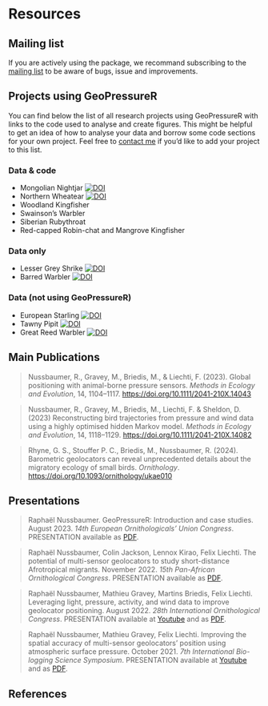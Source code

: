 # Resources

## Mailing list

If you are actively using the package, we recommand subscribing to the [mailing list](https://groups.google.com/g/geopressurer/) to be aware of bugs, issue and improvements. 

## Projects using GeoPressureR

You can find below the list of all research projects using GeoPressureR with links to the code used to analyse and create figures. This might be helpful to get an idea of how to analyse your data and borrow some code sections for your own project. Feel free to [contact me](mailto:rafnuss@gmail.com) if you'd like to add your project to this list.

### Data & code {.unnumbered}
- Mongolian Nightjar  [![DOI](https://zenodo.org/badge/DOI/10.5281/zenodo.6720386.svg)](https://doi.org/10.5281/zenodo.6720386) [<i class="bi bi-github"></i>](https://github.com/Rafnuss/MongolianNightjar) [<i class="bi bi-file-text"></i>](https://doi.org/10.1007/s10336-022-02000-4)
- Northern Wheatear [![DOI](https://zenodo.org/badge/DOI/10.5281/zenodo.7471405.svg)](https://doi.org/10.5281/zenodo.7471405) [<i class="bi bi-github"></i>](https://github.com/Rafnuss/Val-Piora-Wheatear)  [<i class="bi bi-file-text"></i>](https://doi.org/10.1186/s40462-023-00381-6)
- Woodland Kingfisher [<i class="bi bi-github"></i>](https://github.com/Rafnuss/WoodlandKingfisher)
- Swainson's Warbler [<i class="bi bi-github"></i>](https://github.com/grhyne/SWWA_Pressure) [<i class="bi bi-github"></i>](https://github.com/grhyne/Limnothlypis_Pressure_V3) [<i class="bi bi-file-text"></i>](https://doi.org/10.1093/ornithology/ukae010)
- Siberian Rubythroat  [<i class="bi bi-github"></i>](https://github.com/ksakuras/Siberian-rubythroat-China) [<i class="bi bi-file-text"></i>](https://doi.org/10.21203/rs.3.rs-3848680/v1) 
- Red-capped Robin-chat and Mangrove Kingfisher [<i class="bi bi-github"></i>](https://github.com/Rafnuss/MK-RCRC/) 

### Data only {.unnumbered}
- Lesser Grey Shrike [![DOI](https://zenodo.org/badge/DOI/10.5281/zenodo.7556866.svg)](https://doi.org/10.5281/zenodo.7556866) [<i class="bi bi-file-text"></i>](https://doi.org/10.1007/s10336-023-02102-7)
- Barred Warbler [![DOI](https://zenodo.org/badge/DOI/10.5281/zenodo.10209430.svg)](https://doi.org/10.5281/zenodo.10209430) [<i class="bi bi-file-text"></i>](https://doi.org/10.25225/jvb.23085)

### Data (not using GeoPressureR) {.unnumbered}
- European Starling [![DOI](https://zenodo.org/badge/DOI/10.5061/dryad.9s4mw6mmk.svg)](https://doi.org/10.5061/dryad.9s4mw6mmk) [<i class="bi bi-file-text"></i>](https://doi.org/10.1111/jav.03080)
- Tawny Pipit [![DOI](https://zenodo.org/badge/DOI/10.5061/dryad.fbg79cnsd.svg)](https://doi.org/10.5061/dryad.fbg79cnsd)
- Great Reed Warbler [![DOI](https://zenodo.org/badge/DOI/10.5281/zenodo.4017739.svg)](https://doi.org/10.5281/zenodo.4017739)


## Main Publications

> Nussbaumer, R., Gravey, M., Briedis, M., & Liechti, F. (2023). Global positioning with animal-borne pressure sensors. *Methods in Ecology and Evolution*, 14, 1104–1117. <https://doi.org/10.1111/2041-210X.14043>

> Nussbaumer, R., Gravey, M., Briedis, M., Liechti, F. & Sheldon, D. (2023) Reconstructing bird trajectories from pressure and wind data using a highly optimised hidden Markov model. *Methods in Ecology and Evolution*, 14, 1118–1129. <https://doi.org/10.1111/2041-210X.14082>

> Rhyne, G. S., Stouffer P. C., Briedis, M., Nussbaumer, R. (2024). Barometric geolocators can reveal unprecedented details about the migratory ecology of small birds. *Ornithology*. <https://doi.org/10.1093/ornithology/ukae010>

## Presentations

> Raphaël Nussbaumer. GeoPressureR: Introduction and case studies. August 2023. *14th European Ornithologicals' Union Congress*. PRESENTATION available as [PDF](http://dx.doi.org/10.13140/RG.2.2.36144.53767).

> Raphaël Nussbaumer, Colin Jackson, Lennox Kirao, Felix Liechti. The potential of multi-sensor geolocators to study short-distance Afrotropical migrants. November 2022. *15th Pan-African Ornithological Congress*. PRESENTATION available as [PDF](http://dx.doi.org/10.13140/RG.2.2.28757.50408).

> Raphaël Nussbaumer, Mathieu Gravey, Martins Briedis, Felix Liechti. Leveraging light, pressure, activity, and wind data to improve geolocator positioning. August 2022. *28th International Ornithological Congress*. PRESENTATION available at [Youtube](https://youtu.be/U7jAK9nZNQU) and as [PDF](http://dx.doi.org/10.13140/RG.2.2.19199.28322).

> Raphaël Nussbaumer, Mathieu Gravey, Felix Liechti. Improving the spatial accuracy of multi-sensor geolocators' position using atmospheric surface pressure. October 2021. *7th International Bio-logging Science Symposium*. PRESENTATION available at [Youtube](https://www.youtube.com/watch?v=0JsYU_xfKN8) and as [PDF](http://dx.doi.org/10.13140/RG.2.2.13199.71843).


## References

::: {#refs}
:::
